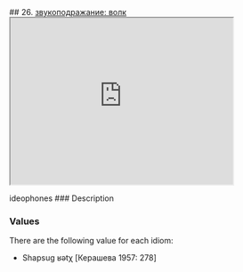 ## 26. <a href =  'https://agricolamz.github.io/The_Circassian_Isoglosses_Database/26.html'>звукоподражание: волк</a><div class='box'><iframe src='https://agricolamz.github.io/The_Circassian_Isoglosses_Database/26.html' width = '400px' height = '300px'></iframe></div>ideophones
### Description



### Values
There are the following value for each idiom:

* Shapsug  ʁətχ [Керашева 1957: 278] 

